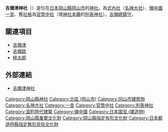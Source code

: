 {{日本神社
| name = 吉備津神社
| img = File:Kibitsu Jinja 10.JPG
| img_capt = 境內
| image_width = 250px
| nihongo = 吉備津神社
| hiragana = きびつじんじゃ
| romaji = Kibitsu Jinja
| location = [[岡山縣|岡山縣]][[岡山市|岡山市]][[北區_(岡山市)|北區]]吉備津931
| god = [[吉備津彥命|大吉備津彥命]]
| type = [[式內社|式內社]]（[[名神大社|名神大社]]）・[[備中國|備中國]][[一宮|一宮]]・[[官幣中社|官幣中社]]・[[別表神社|別表神社]]
| struct = 吉備津造檜皮葺
| open_year = 不明
| cere_date = 5月第2日曜・10月19日
|}}

'''吉備津神社'''（{{lang|ja|きびつじんじゃ}}）是位在[[日本|日本]][[岡山縣|岡山縣]][[岡山市|岡山市]]的[[神社|神社]]。為[[式內社|式內社]]（[[名神大社|名神大社]]）、[[備中國|備中國]][[一宮|一宮]]、舊[[社格|社格]]為[[官幣中社|官幣中社]]（現[[神社本廳|神社本廳]]的[[別表神社|別表神社]]）。[[吉備國|吉備]][[鎮守|總鎮守]]。

== 關連項目 ==
* [[吉備津|吉備津]]
* [[吉備路|吉備路]]
* [[桃太郎|桃太郎]]

== 外部連結 ==
{{commonscat|Kibitsu Jinja}}
* [http://kibitujinja.com/ 吉備津神社] {{Wayback|url=http://kibitujinja.com/ |date=20210112131305 }}

{{一宮}}
{{近代社格制度}}

[[Category:岡山縣神社|Category:岡山縣神社]]
[[Category:北區_(岡山市)|Category:北區 (岡山市)]]
[[Category:冈山市建筑物|Category:冈山市建筑物]]
[[Category:名神大社|Category:名神大社]]
[[Category:一宮|Category:一宮]]
[[Category:官幣中社|Category:官幣中社]]
[[Category:別表神社|Category:別表神社]]
[[Category:室町時代建築|Category:室町時代建築]]
[[Category:備中國|Category:備中國]]
[[Category:日本国宝_(建造物)|Category:日本国宝 (建造物)]]
[[Category:岡山縣重要文化財|Category:岡山縣重要文化財]]
[[Category:岡山縣指定有形文化財|Category:岡山縣指定有形文化財]]
[[Category:日本都道府縣指定無形民俗文化財|Category:日本都道府縣指定無形民俗文化財]]